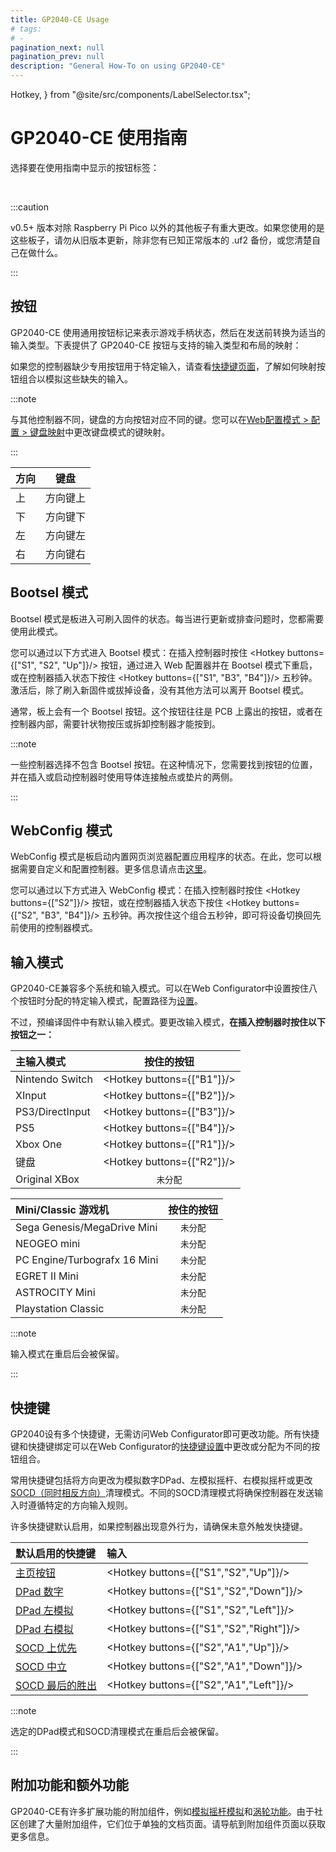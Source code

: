 ```yaml
---
title: GP2040-CE Usage
# tags:
# -
pagination_next: null
pagination_prev: null
description: "General How-To on using GP2040-CE"
---
```


  Hotkey,
} from "@site/src/components/LabelSelector.tsx";

# GP2040-CE 使用指南

选择要在使用指南中显示的按钮标签：

<InputLabelSelector />
<br />

:::caution

v0.5+ 版本对除 Raspberry Pi Pico 以外的其他板子有重大更改。如果您使用的是这些板子，请勿从旧版本更新，除非您有已知正常版本的 .uf2 备份，或您清楚自己在做什么。

:::

## 按钮

GP2040-CE 使用通用按钮标记来表示游戏手柄状态，然后在发送前转换为适当的输入类型。下表提供了 GP2040-CE 按钮与支持的输入类型和布局的映射：

<Tabs groupID="input-modes">

<TabItem value="Primary Input Modes" label="Primary Input Modes" default>

<InputTable />

</TabItem>

<TabItem value="Mini/Classic Consoles" label="Mini/Classic Consoles">

<InputTableMiniClassic />

</TabItem>

</Tabs>

如果您的控制器缺少专用按钮用于特定输入，请查看[快捷键页面](./hotkeys.mdx)，了解如何映射按钮组合以模拟这些缺失的输入。

:::note

与其他控制器不同，键盘的方向按钮对应不同的键。您可以在[Web配置模式 > 配置 > 键盘映射](./web-configurator/menu-pages/01-settings.mdx#keyboard-mapping)中更改键盘模式的键映射。

:::

| 方向  | 键盘        |
| ----- | ----------- |
| 上    | 方向键上    |
| 下    | 方向键下    |
| 左    | 方向键左    |
| 右    | 方向键右    |

## Bootsel 模式

Bootsel 模式是板进入可刷入固件的状态。每当进行更新或排查问题时，您都需要使用此模式。

您可以通过以下方式进入 Bootsel 模式：在插入控制器时按住 <Hotkey buttons={["S1", "S2", "Up"]}/> 按钮，通过进入 Web 配置器并在 Bootsel 模式下重启，或在控制器插入状态下按住 <Hotkey buttons={["S1", "B3", "B4"]}/> 五秒钟。激活后，除了刷入新固件或拔掉设备，没有其他方法可以离开 Bootsel 模式。

通常，板上会有一个 Bootsel 按钮。这个按钮往往是 PCB 上露出的按钮，或者在控制器内部，需要针状物按压或拆卸控制器才能按到。

:::note

一些控制器选择不包含 Bootsel 按钮。在这种情况下，您需要找到按钮的位置，并在插入或启动控制器时使用导体连接触点或垫片的两侧。

:::

## WebConfig 模式

WebConfig 模式是板启动内置网页浏览器配置应用程序的状态。在此，您可以根据需要自定义和配置控制器。更多信息请点击[这里](./web-configurator/web-configurator.mdx)。

您可以通过以下方式进入 WebConfig 模式：在插入控制器时按住 <Hotkey buttons={["S2"]}/> 按钮，或在控制器插入状态下按住 <Hotkey buttons={["S2", "B3", "B4"]}/> 五秒钟。再次按住这个组合五秒钟，即可将设备切换回先前使用的控制器模式。

## 输入模式

GP2040-CE兼容多个系统和输入模式。可以在Web Configurator中设置按住八个按钮时分配的特定输入模式，配置路径为[设置](./web-configurator/menu-pages/01-settings.mdx#boot-input-modes)。

不过，预编译固件中有默认输入模式。要更改输入模式，**在插入控制器时按住以下按钮之一：**

| 主输入模式      |        按住的按钮         |
| :------------- | :-----------------------: |
| Nintendo Switch | <Hotkey buttons={["B1"]}/> |
| XInput          | <Hotkey buttons={["B2"]}/> |
| PS3/DirectInput | <Hotkey buttons={["B3"]}/> |
| PS5             | <Hotkey buttons={["B4"]}/> |
| Xbox One        | <Hotkey buttons={["R1"]}/> |
| 键盘            | <Hotkey buttons={["R2"]}/> |
| Original XBox   |      `未分配`            |

| Mini/Classic 游戏机          | 按住的按钮 |
| :--------------------------- | :--------: |
| Sega Genesis/MegaDrive Mini  | `未分配`   |
| NEOGEO mini                  | `未分配`   |
| PC Engine/Turbografx 16 Mini | `未分配`   |
| EGRET II Mini                | `未分配`   |
| ASTROCITY Mini               | `未分配`   |
| Playstation Classic          | `未分配`   |

:::note

输入模式在重启后会被保留。

:::

## 快捷键

GP2040设有多个快捷键，无需访问Web Configurator即可更改功能。所有快捷键和快捷键绑定可以在Web Configurator的[快捷键设置](./web-configurator/menu-pages/01-settings.mdx#hotkey-settings)中更改或分配为不同的按钮组合。

常用快捷键包括将方向更改为模拟数字DPad、左模拟摇杆、右模拟摇杆或更改[SOCD（同时相反方向）](https://glossary.infil.net/?t=SOCD)清理模式。不同的SOCD清理模式将确保控制器在发送输入时遵循特定的方向输入规则。

许多快捷键默认启用，如果控制器出现意外行为，请确保未意外触发快捷键。

| 默认启用的快捷键                           | 输入                              |
| :----------------------------------------- | :-------------------------------- |
| [主页按钮](hotkeys.mdx#home-button)        | <Hotkey buttons={["S1","S2","Up"]}/> |
| [DPad 数字](hotkeys.mdx#dpad-digital)      | <Hotkey buttons={["S1","S2","Down"]}/> |
| [DPad 左模拟](hotkeys.mdx#dpad-left-analog) | <Hotkey buttons={["S1","S2","Left"]}/> |
| [DPad 右模拟](hotkeys.mdx#dpad-right-analog) | <Hotkey buttons={["S1","S2","Right"]}/> |
| [SOCD 上优先](hotkeys.mdx#socd-up-priority) | <Hotkey buttons={["S2","A1","Up"]}/>    |
| [SOCD 中立](hotkeys.mdx#socd-neutral)     | <Hotkey buttons={["S2","A1","Down"]}/>  |
| [SOCD 最后的胜出](hotkeys.mdx#socd-last-win) | <Hotkey buttons={["S2","A1","Left"]}/>  |

:::note

选定的DPad模式和SOCD清理模式在重启后会被保留。

:::

## 附加功能和额外功能

GP2040-CE有许多扩展功能的附加组件，例如[模拟摇杆模拟](./add-ons/analog.mdx)和[涡轮功能](./add-ons/turbo.mdx)。由于社区创建了大量附加组件，它们位于单独的文档页面。请导航到附加组件页面以获取更多信息。
